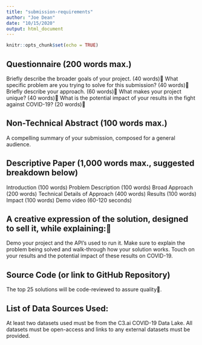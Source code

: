 ```yaml
---
title: "submission-requirements"
author: "Joe Dean"
date: "10/15/2020"
output: html_document
---
```


```r
knitr::opts_chunk$set(echo = TRUE)
```

## Questionnaire (200 words max.)

Briefly describe the broader goals of your project. (40 words)
What specific problem are you trying to solve for this submission? (40 words)
Briefly describe your approach. (60 words)
What makes your project unique? (40 words)
What is the potential impact of your results in the fight against COVID-19? (20 words)


## Non-Technical Abstract (100 words max.)

A compelling summary of your submission, composed for a general audience.

## Descriptive Paper (1,000 words max., suggested breakdown below)

Introduction (100 words)
Problem Description (100 words)
Broad Approach (200 words)
Technical Details of Approach (400 words)
Results (100 words)
Impact (100 words)
Demo video (60-120 seconds)


## A creative expression of the solution, designed to sell it, while explaining:

Demo your project and the API’s used to run it.
Make sure to explain the problem being solved and walk-through how your solution works.
Touch on your results and the potential impact of these results on COVID-19.

## Source Code (or link to GitHub Repository)

The top 25 solutions will be code-reviewed to assure quality.

## List of Data Sources Used:
At least two datasets used must be from the C3.ai COVID-19 Data Lake.
All datasets must be open-access and links to any external datasets must be provided.